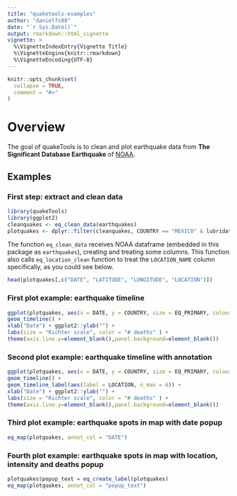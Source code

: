 ```yaml
---
title: "quaketools-examples"
author: "danielfs88"
date: "`r Sys.Date()`"
output: rmarkdown::html_vignette
vignette: >
  %\VignetteIndexEntry{Vignette Title}
  %\VignetteEngine{knitr::rmarkdown}
  %\VignetteEncoding{UTF-8}
---
```


```r
knitr::opts_chunk$set(
  collapse = TRUE,
  comment = "#>"
)
```

# Overview

The goal of quakeTools is to clean and plot earthquake data from **The 
Significant Database Earthquake** of [NOAA](https://www.ngdc.noaa.gov/nndc/struts/form?t=101650&s=1&d=1).

## Examples

### First step: extract and clean data

```r
library(quakeTools)
library(ggplot2)
cleanquakes <- eq_clean_data(earthquakes)
plotquakes <- dplyr::filter(cleanquakes, COUNTRY == "MEXICO" & lubridate::year(DATE) >= 2000)
```

The function `eq_clean_data` receives NOAA dataframe (embedded in this package as `earthquakes`), creating and treating some columns. This function also calls `eq_location_clean` function to treat the `LOCATION_NAME` column specifically, as you could see below.

```r
head(plotquakes[,c("DATE", "LATITUDE", "LONGITUDE", "LOCATION")])
```
### First plot example: earthquake timeline

```r
ggplot(plotquakes, aes(x = DATE, y = COUNTRY, size = EQ_PRIMARY, colour = DEATHS)) +
geom_timeline() +
xlab("Date") + ggplot2::ylab("") +
labs(size = "Richter scale", color = "# deaths" ) +
theme(axis.line.y=element_blank(),panel.background=element_blank())
```

### Second plot example: earthquake timeline with annotation

```r
ggplot(plotquakes, aes(x = DATE, y = COUNTRY, size = EQ_PRIMARY, colour = DEATHS)) +
geom_timeline() +
geom_timeline_label(aes(label = LOCATION, n_max = 6)) +
xlab("Date") + ggplot2::ylab("") +
labs(size = "Richter scale", color = "# deaths" ) +
theme(axis.line.y=element_blank(),panel.background=element_blank())
```

### Third plot example: earthquake spots in map with date popup

```r
eq_map(plotquakes, annot_col = "DATE")
```

### Fourth plot example: earthquake spots in map with location, intensity and deaths popup

```r
plotquakes$popup_text = eq_create_label(plotquakes)
eq_map(plotquakes, annot_col = "popup_text")
```
